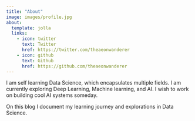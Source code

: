 ```yaml
---
title: "About"
image: images/profile.jpg
about:
  template: jolla
  links:
    - icon: twitter
      text: Twitter
      href: https://twitter.com/theaeonwanderer
    - icon: github
      text: Github
      href: https://github.com/theaeonwanderer
---
```


I am self learning Data Science, which encapsulates multiple fields. I am currently exploring Deep Learning, Machine learning, and AI. I wish to work on building cool AI systems someday.

On this blog I document my learning journey and explorations in Data Science.

